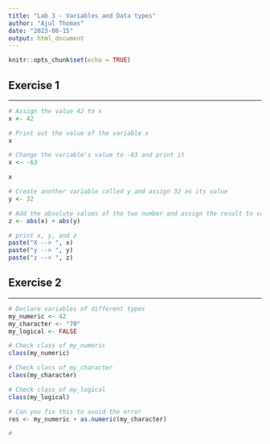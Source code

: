 ```yaml
---
title: "Lab 3 - Variables and Data types"
author: "Ajul Thomas"
date: "2023-08-15"
output: html_document
---
```


```r
knitr::opts_chunk$set(echo = TRUE)
```



## Exercise 1

---

```r

# Assign the value 42 to x
x <- 42

# Print out the value of the variable x
x

# Change the variable's value to -63 and print it
x <- -63

x

# Create another variable called y and assign 32 as its value
y <- 32

# Add the absolute values of the two number and assign the result to variable z
z <- abs(x) + abs(y)

# print x, y, and z
paste("X --> ", x)
paste("y --> ", y) 
paste("z --> ", z)

```


## Exercise 2

---

```r

# Declare variables of different types
my_numeric <- 42
my_character <- "70"
my_logical <- FALSE 

# Check class of my_numeric
class(my_numeric)

# Check class of my_character
class(my_character)

# Check class of my_logical
class(my_logical)

# Can you fix this to avoid the error
res <- my_numeric + as.numeric(my_character)

# 

```


